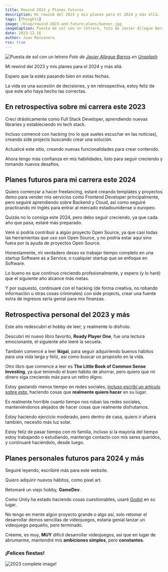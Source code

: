 ```yaml
---
title: Rewind 2023 y Planes Futuros
description: Mi rewind del 2023 y mis planes para el 2024 y más allá.
tags: [Thoughts]
image: /blog/rewind-2023-and-future-plans/banner.jpg
imageCaption: Puesta de sol con un letrero, foto de Javier Allegue Barros en Unsplash
date: 2023-12-16
author: Juan Manzanero
rss: true
---
```


![Puesta de sol con un letrero](@/assets/blog/rewind-2023-and-future-plans/banner.jpg) _Foto de
[Javier Allegue Barros](https://unsplash.com/@soymeraki?utm_content=creditCopyText&utm_medium=referral&utm_source=unsplash)
en
[Unsplash](https://unsplash.com/photos/silhouette-of-road-signage-during-golden-hour-C7B-ExXpOIE?utm_content=creditCopyText&utm_medium=referral&utm_source=unsplash)_

Mi rewind del 2023 y mis planes para el 2024 y más allá.

Espero que la estés pasando bien en estas fechas.

La vida es una sucesión de decisiones, y en retrospectiva, estoy feliz de que este año haya hecho
las correctas.

## En retrospectiva sobre mi carrera este 2023

Crecí drásticamente como Full Stack Developer, aprendiendo nuevas libraries y estableciendo mi tech
stack.

Incluso comencé con hacking (no lo que sueles escuchar en las noticias), creando side projects
buscando crear una solución.

Actualicé este sitio, creando nuevas funcionalidades para crear contenido.

Ahora tengo más confianza en mis habilidades, listo para seguir creciendo y tomando nuevos desafios.

## Planes futuros para mi carrera este 2024

Quiero comenzar a hacer freelancing, estaré creando templates y proyectos demo para vender mis
servicios como Frontend Developer principalmente, pero seguiré aprendiendo sobre Backend y Cloud,
así como seguiré practicando mi Inglés para entrar al mercado estadounidense o europeo.

Quizás no lo consiga este 2024, pero debo seguir creciendo, ya que cada año que pasa, estaré más
preparado.

Veré si podría contribuir a algún proyecto Open Source, ya que casí todas las herramientas que uso
son Open Source, y no podría estar aquí sino fuera por la ayuda de proyectos Open Source.

Honestamente, mi verdadero deseo es trabajar tiempo completo en una startup Software as a Service,
o cualquier startup que se enfoque en Software.

Lo bueno es que continuo creciendo profesionalmente, y espero (y lo haré) que el siguiente año
alcance más metas.

Y por supuesto, continuaré con el hacking (de forma creativa, no robando información u otras cosas criminales)
con side projects, crear una fuente extra de ingresos sería genial para mis finanzas.

## Retrospectiva personal del 2023 y más

Este año redescubrí el hobby de leer, y realmente lo disfruto.

Descubrí mi nuevo libro favorito, **Ready Player One**, fue una lectura emocionante, el siguiente año
leeré la secuela.

También comencé a leer **Ikigai**, para seguir adquiriendo buenos hábitos para una vida larga y feliz,
así como buscar un propósito en la vida.

Otro libro que comencé a leer es **The Little Book of Common Sense Investing**, ya que teniendo el buen
hábito de ahorrar, pero quiero que mi dinero siga creciendo más para un retiro digno.

Estoy gastando menos tiempo en redes sociales,
[incluso escribí un artículo sobre esto](/es/blog/la-monotonia-de-las-redes-sociales),
haciendo cosas que **realmente quiero hacer** en su lugar.

Es realmente horrible cuanto tiempo nos roban las redes sociales, manteniéndonos alejados de hacer cosas
que realmente disfrutamos.

Estoy haciendo ejercicio moderado, pero dentro de casa, quiero ir afuera también, necesito más luz solar.

Estoy feliz de pasar tiempo con mi familia, incluso si la mayoría del tiempo estoy trabajando o estudiando,
mantengo contacto con mis seres queridos, y continuaré haciéndolo, desde luego.

## Planes personales futuros para 2024 y más

Seguiré leyendo, escribiré más para este website.

Quiero adquirir nuevos hábitos, como pixel art.

Retomaré un viejo hobby, **GameDev**.

Como Unity ha estado haciendo cosas cuestionables, usaré [Godot](https://godotengine.org/) en su lugar.

No tengo en mente algún proyecto grande o algo así, solo retomar el desarrollar demos sencillas de videojuegos,
estaría genial lanzar un videojuego pequeño, pero terminado.

Créeme, es muy, **MUY** difícil desarrollar videojuegos, así que en lugar de abrumarme, mantendré mis
**ambiciones simples**, pero **constantes**.

### ¡Felices fiestas!

![2023 complete image!](@/assets/blog/rewind-2023-and-future-plans/2023-complete!.png)

